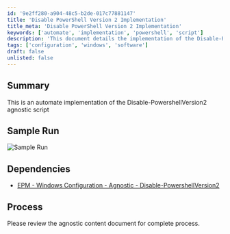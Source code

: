 ```yaml
---
id: '9e2ff280-a904-48c5-b2de-017c77881147'
title: 'Disable PowerShell Version 2 Implementation'
title_meta: 'Disable PowerShell Version 2 Implementation'
keywords: ['automate', 'implementation', 'powershell', 'script']
description: 'This document details the implementation of the Disable-PowershellVersion2 agnostic script within ConnectWise Automate, including sample runs and dependencies.'
tags: ['configuration', 'windows', 'software']
draft: false
unlisted: false
---
```

## Summary

This is an automate implementation of the Disable-PowershellVersion2 agnostic script

## Sample Run

![Sample Run](../../../static/img/Powershell-V2---Disable/image_1.png)

## Dependencies

- [EPM - Windows Configuration - Agnostic - Disable-PowershellVersion2](https://proval.itglue.com/DOC-5078775-11134107)

## Process

Please review the agnostic content document for complete process.











